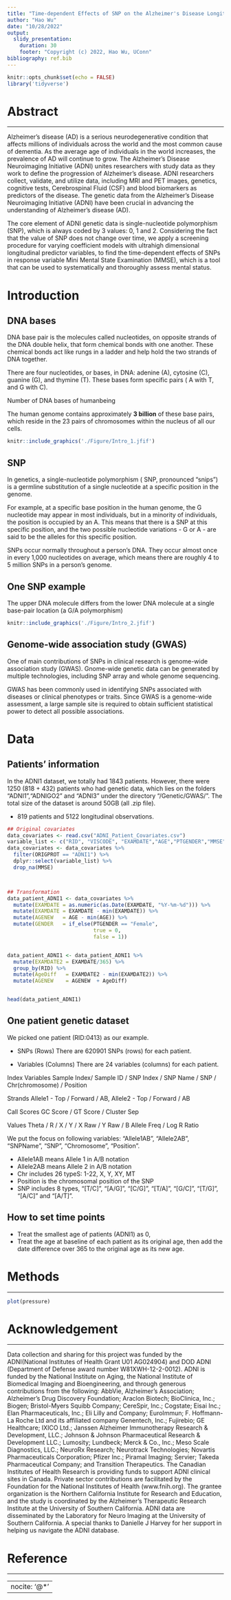 ---
title: "Time-dependent Effects of SNP on the Alzheimer's Disease Longitudinal Measurements"
author: "Hao Wu"
date: "10/28/2022"
output:
  slidy_presentation: 
    duration: 30
    footer: "Copyright (c) 2022, Hao Wu, UConn"
bibliography: ref.bib
---

```{r setup, include=FALSE}
knitr::opts_chunk$set(echo = FALSE)
library('tidyverse')
```


# Abstract

---

Alzheimer's disease (AD) is a serious neurodegenerative condition that affects millions of individuals across the world and the most common cause of dementia. As the average age of individuals in the world increases, the prevalence of AD will continue to grow. The Alzheimer’s Disease Neuroimaging Initiative (ADNI) unites researchers with study data as they work to define the progression of Alzheimer’s disease. ADNI researchers collect, validate, and utilize data, including MRI and PET images, genetics, cognitive tests, Cerebrospinal Fluid (CSF) and blood biomarkers as predictors of the disease. The genetic data from the Alzheimer's Disease Neuroimaging Initiative (ADNI) have been crucial in advancing the understanding of Alzheimer's disease (AD). 

The core element of ADNI genetic data is single-nucleotide polymorphism (SNP), which is always coded by 3 values: 0, 1 and 2.  Considering the fact that the value of SNP does not change over time, we apply a screening procedure for varying coefficient models with ultrahigh dimensional longitudinal predictor variables, to find the time-dependent effects of SNPs in response variable Mini Mental State Examination (MMSE), which is a tool that can be used to systematically and thoroughly assess mental status.




# Introduction


## DNA bases

DNA base pair is the molecules called nucleotides, on opposite strands of the DNA double helix, that form chemical bonds with one another. These chemical bonds act like rungs in a ladder and help hold the two strands of DNA together.

There are four nucleotides, or bases, in DNA: adenine (A), cytosine (C), guanine (G), and thymine (T). These bases form specific pairs ( A with T, and G with C).

Number of DNA bases of humanbeing

The human genome contains approximately __3 billion__ of these base pairs, which reside in the 23 pairs of chromosomes within the nucleus of all our cells.


```{r, out.width='50%', fig.align='center'}
knitr::include_graphics('./Figure/Intro_1.jfif')
```


## SNP

In genetics, a single-nucleotide polymorphism ( SNP, pronounced "snips") is a germline substitution of a single nucleotide at a specific position in the genome.

For example, at a specific base position in the human genome, the G nucleotide may appear in most individuals, but in a minority of individuals, the position is occupied by an A. This means that there is a SNP at this specific position, and the two possible nucleotide variations - G or A - are said to be the alleles for this specific position.

SNPs occur normally throughout a person's DNA. They occur almost once in every 1,000 nucleotides on average, which means there are roughly 4 to 5 million SNPs in a person's genome.


## One SNP example

The upper DNA molecule differs from the lower DNA molecule at a single base-pair location (a G/A polymorphism)

```{r, out.width='50%', fig.align='center'}
knitr::include_graphics('./Figure/Intro_2.jfif')
```


## Genome-wide association study (GWAS)
One of main contributions of SNPs in clinical research is genome-wide association study (GWAS). Gnome-wide genetic data can be generated by multiple technologies, including SNP array and whole genome sequencing.

GWAS has been commonly used in identifying SNPs associated with diseases or clinical phenotypes or traits. Since GWAS is a genome-wide assessment, a large sample site is required to obtain sufficient statistical power to detect all possible associations.



# Data

## Patients' information
In the ADNI1 dataset, we totally had 1843 patients. However, there were 1250 (818 + 432) patients who had genetic data, which lies on the folders "ADNI1","ADNIGO2" and "ADNI3" under the directory "/Genetic/GWAS/". The total size of the dataset is around 50GB (all .zip file).

- 819 patients and 5122 longitudinal observations.

```{r}
## Original covariates
data_covariates <- read.csv("ADNI_Patient_Covariates.csv")
variable_list <- c("RID", "VISCODE", "EXAMDATE","AGE","PTGENDER","MMSE", "APOE4")
data_covariates <- data_covariates %>%
  filter(ORIGPROT == "ADNI1") %>%
  dplyr::select(variable_list) %>% 
  drop_na(MMSE)



## Transformation
data_patient_ADNI1 <- data_covariates %>%
  mutate(EXAMDATE = as.numeric(as.Date(EXAMDATE, "%Y-%m-%d"))) %>%
  mutate(EXAMDATE = EXAMDATE - min(EXAMDATE)) %>%
  mutate(AGENEW   = AGE - min(AGE)) %>%
  mutate(GENDER   = if_else(PTGENDER == "Female",
                            true = 0,
                            false = 1))


data_patient_ADNI1 <- data_patient_ADNI1 %>%
  mutate(EXAMDATE2 = EXAMDATE/365) %>%
  group_by(RID) %>%
  mutate(AgeDiff   = EXAMDATE2 - min(EXAMDATE2)) %>%
  mutate(AGENEW    = AGENEW  + AgeDiff)


head(data_patient_ADNI1)
```


## One patient genetic dataset 

We picked one patient (RID:0413) as our example.

- SNPs (Rows)
There are 620901 SNPs (rows) for each patient.

- Variables (Columns)
There are 24 variables (columns) for each patient.

Index Variables Sample Index/ Sample ID / SNP Index / SNP Name / SNP / Chr(chromosome) / Position

Strands Allele1 - Top / Forward / AB, Allele2 - Top / Forward / AB

Call Scores GC Score / GT Score / Cluster Sep

Values Theta / R / X / Y / X Raw / Y Raw / B Allele Freq / Log R Ratio





We put the focus on following variables:  "Allele1AB", "Allele2AB", "SNPName", "SNP", "Chromosome", "Position".



- Allele1AB means Allele 1 in A/B notation
- Allele2AB means Allele 2 in A/B notation
- Chr includes 26 typeS: 1-22, X, Y, XY, MT
- Position is the chromosomal position of the SNP
- SNP includes 8 types, "[T/C]", "[A/G]", "[C/G]", "[T/A]", "[G/C]", "[T/G]", "[A/C]" and "[A/T]".




## How to set time points
- Treat the smallest age of patients (ADNI1) as 0,
- Treat the age at baseline of each patient as its original age, then add the date difference over 365 to the original age as its new age.



# Methods

---

```{r pressure}
plot(pressure)
```




# Acknowledgement

---

Data collection and sharing for this project was funded by the ADNI(National Institutes of Health Grant U01 AG024904) and DOD ADNI (Department of Defense award number W81XWH-12-2-0012). ADNI is funded by the National Institute on Aging, the National Institute of Biomedical Imaging and Bioengineering, and through generous contributions from the following: AbbVie, Alzheimer’s Association; Alzheimer’s Drug Discovery Foundation; Araclon Biotech; BioClinica, Inc.; Biogen; Bristol-Myers Squibb Company; CereSpir, Inc.; Cogstate; Eisai Inc.; Elan Pharmaceuticals, Inc.; Eli Lilly and Company; EuroImmun; F. Hoffmann-La Roche Ltd and its affiliated company Genentech, Inc.; Fujirebio; GE Healthcare; IXICO Ltd.; Janssen Alzheimer Immunotherapy Research \& Development, LLC.; Johnson \& Johnson Pharmaceutical Research \& Development LLC.; Lumosity; Lundbeck; Merck \& Co., Inc.; Meso Scale Diagnostics, LLC.; NeuroRx Research; Neurotrack Technologies; Novartis Pharmaceuticals Corporation; Pfizer Inc.; Piramal Imaging; Servier; Takeda Pharmaceutical Company; and Transition Therapeutics. The Canadian Institutes of Health Research is providing funds to support ADNI clinical sites in Canada. Private sector contributions are facilitated by the Foundation for the National Institutes of Health (www.fnih.org). The grantee organization is the Northern California Institute for Research and Education, and the study is coordinated by the Alzheimer’s Therapeutic Research Institute at the University of Southern California. ADNI data are disseminated by the Laboratory for Neuro Imaging at the University of Southern California. A special thanks to Danielle J Harvey for her support in helping us navigate the ADNI database.




# Reference

---

---
nocite: '@*'
---